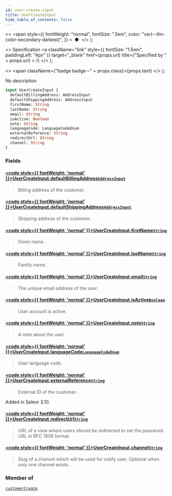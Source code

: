 ```yaml
---
id: user-create-input
title: UserCreateInput
hide_table_of_contents: false
---
```


  <>
    <span
      style={{
        fontWeight: "normal",
        fontSize: ".5em",
        color: "var(--ifm-color-secondary-darkest)",
      }}
    >
      &nbsp;●&nbsp;
    </span>
  </>
);

  <>
    Specification
    <a
      className="link"
      style={{ fontSize: "1.5em", paddingLeft: "4px" }}
      target="\_blank"
      href={props.url}
      title={"Specified by " + props.url}
    >
      ⎘
    </a>
  </>
);

  <>
    <span className={"badge badge--" + props.class}>{props.text}</span>
  </>
);

No description

```graphql
input UserCreateInput {
  defaultBillingAddress: AddressInput
  defaultShippingAddress: AddressInput
  firstName: String
  lastName: String
  email: String
  isActive: Boolean
  note: String
  languageCode: LanguageCodeEnum
  externalReference: String
  redirectUrl: String
  channel: String
}
```

### Fields

#### [<code style={{ fontWeight: 'normal' }}>UserCreateInput.<b>defaultBillingAddress</b></code>](#)<Bullet />[`AddressInput`](../../../storefront/miscellaneous/inputs/address-input) <Badge class="secondary" text="input"/>

> Billing address of the customer.

#### [<code style={{ fontWeight: 'normal' }}>UserCreateInput.<b>defaultShippingAddress</b></code>](#)<Bullet />[`AddressInput`](../../../storefront/miscellaneous/inputs/address-input) <Badge class="secondary" text="input"/>

> Shipping address of the customer.

#### [<code style={{ fontWeight: 'normal' }}>UserCreateInput.<b>firstName</b></code>](#)<Bullet />[`String`](../../../storefront/miscellaneous/scalars/string) <Badge class="secondary" text="scalar"/>

> Given name.

#### [<code style={{ fontWeight: 'normal' }}>UserCreateInput.<b>lastName</b></code>](#)<Bullet />[`String`](../../../storefront/miscellaneous/scalars/string) <Badge class="secondary" text="scalar"/>

> Family name.

#### [<code style={{ fontWeight: 'normal' }}>UserCreateInput.<b>email</b></code>](#)<Bullet />[`String`](../../../storefront/miscellaneous/scalars/string) <Badge class="secondary" text="scalar"/>

> The unique email address of the user.

#### [<code style={{ fontWeight: 'normal' }}>UserCreateInput.<b>isActive</b></code>](#)<Bullet />[`Boolean`](../../../storefront/miscellaneous/scalars/boolean) <Badge class="secondary" text="scalar"/>

> User account is active.

#### [<code style={{ fontWeight: 'normal' }}>UserCreateInput.<b>note</b></code>](#)<Bullet />[`String`](../../../storefront/miscellaneous/scalars/string) <Badge class="secondary" text="scalar"/>

> A note about the user.

#### [<code style={{ fontWeight: 'normal' }}>UserCreateInput.<b>languageCode</b></code>](#)<Bullet />[`LanguageCodeEnum`](../../../storefront/miscellaneous/enums/language-code-enum) <Badge class="secondary" text="enum"/>

> User language code.

#### [<code style={{ fontWeight: 'normal' }}>UserCreateInput.<b>externalReference</b></code>](#)<Bullet />[`String`](../../../storefront/miscellaneous/scalars/string) <Badge class="secondary" text="scalar"/>

> External ID of the customer.

Added in Saleor 3.10.

>

#### [<code style={{ fontWeight: 'normal' }}>UserCreateInput.<b>redirectUrl</b></code>](#)<Bullet />[`String`](../../../storefront/miscellaneous/scalars/string) <Badge class="secondary" text="scalar"/>

> URL of a view where users should be redirected to set the password. URL in RFC 1808 format.

#### [<code style={{ fontWeight: 'normal' }}>UserCreateInput.<b>channel</b></code>](#)<Bullet />[`String`](../../../storefront/miscellaneous/scalars/string) <Badge class="secondary" text="scalar"/>

> Slug of a channel which will be used for notify user. Optional when only one channel exists.

### Member of

[`customerCreate`](../../../storefront/users/mutations/customer-create) <Badge class="secondary" text="mutation"/>
